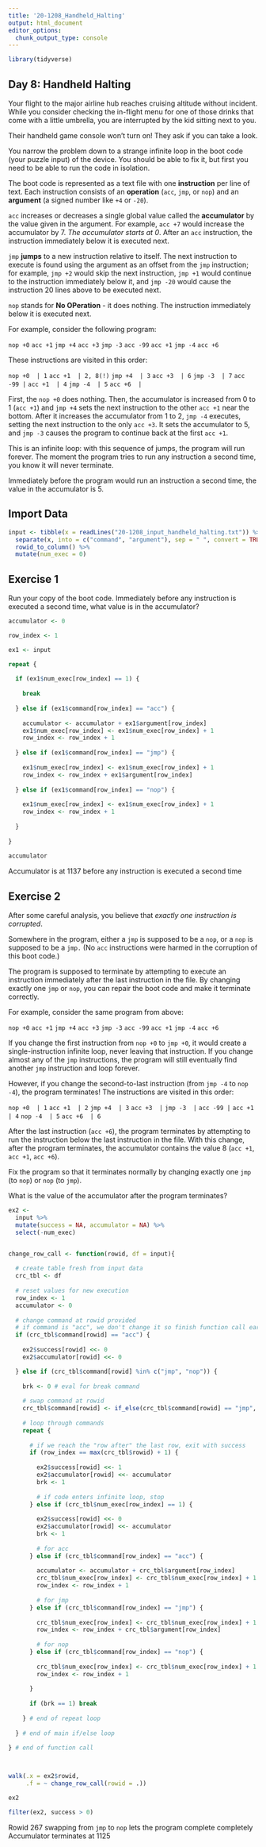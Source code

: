 ```yaml
---
title: '20-1208_Handheld_Halting'
output: html_document
editor_options: 
  chunk_output_type: console
---
```


```r
library(tidyverse)
```

## Day 8: Handheld Halting

Your flight to the major airline hub reaches cruising altitude without incident. While you consider checking the in-flight menu for one of those drinks that come with a little umbrella, you are interrupted by the kid sitting next to you.

Their handheld game console won't turn on! They ask if you can take a look.

You narrow the problem down to a strange infinite loop in the boot code (your puzzle input) of the device. You should be able to fix it, but first you need to be able to run the code in isolation.

The boot code is represented as a text file with one **instruction** per line of text. Each instruction consists of an **operation** (`acc`, `jmp`, or `nop`) and an **argument** (a signed number like `+4` or `-20`).

`acc` increases or decreases a single global value called the **accumulator** by the value given in the argument. For example, `acc +7` would increase the accumulator by 7. *The accumulator starts at 0*. After an `acc` instruction, the instruction immediately below it is executed next.


`jmp` **jumps** to a new instruction relative to itself. The next instruction to execute is found using the argument as an offset from the `jmp` instruction; for example, `jmp +2` would skip the next instruction, `jmp +1` would continue to the instruction immediately below it, and `jmp -20` would cause the instruction 20 lines above to be executed next.

`nop` stands for **No OPeration** - it does nothing. The instruction immediately below it is executed next.


For example, consider the following program:

`nop +0`
`acc +1`
`jmp +4`
`acc +3`
`jmp -3`
`acc -99`
`acc +1`
`jmp -4`
`acc +6`

These instructions are visited in this order:

`nop +0  | 1`
`acc +1  | 2, 8(!)`
`jmp +4  | 3`
`acc +3  | 6`
`jmp -3  | 7`
`acc -99 |`
`acc +1  | 4`
`jmp -4  | 5`
`acc +6  |`

First, the `nop +0` does nothing. Then, the accumulator is increased from 0 to 1 (`acc +1`) and `jmp +4` sets the next instruction to the other `acc +1` near the bottom. After it increases the accumulator from 1 to 2, `jmp -4` executes, setting the next instruction to the only `acc +3`. It sets the accumulator to 5, and `jmp -3` causes the program to continue back at the first `acc +1`.

This is an infinite loop: with this sequence of jumps, the program will run forever. The moment the program tries to run any instruction a second time, you know it will never terminate.

Immediately before the program would run an instruction a second time, the value in the accumulator is 5.


## Import Data

```r
input <- tibble(x = readLines("20-1208_input_handheld_halting.txt")) %>% 
  separate(x, into = c("command", "argument"), sep = " ", convert = TRUE) %>% 
  rowid_to_column() %>% 
  mutate(num_exec = 0)
```


## Exercise 1

Run your copy of the boot code. Immediately before any instruction is executed a second time, what value is in the accumulator?

```r
accumulator <- 0

row_index <- 1

ex1 <- input

repeat {
  
  if (ex1$num_exec[row_index] == 1) {
    
    break 
  
  } else if (ex1$command[row_index] == "acc") {
    
    accumulator <- accumulator + ex1$argument[row_index]
    ex1$num_exec[row_index] <- ex1$num_exec[row_index] + 1 
    row_index <- row_index + 1
   
  } else if (ex1$command[row_index] == "jmp") {
    
    ex1$num_exec[row_index] <- ex1$num_exec[row_index] + 1 
    row_index <- row_index + ex1$argument[row_index]
    
  } else if (ex1$command[row_index] == "nop") {
    
    ex1$num_exec[row_index] <- ex1$num_exec[row_index] + 1 
    row_index <- row_index + 1
    
  }
  
}
  
accumulator


```

Accumulator is at 1137 before any instruction is executed a second time 

## Exercise 2

After some careful analysis, you believe that *exactly one instruction is corrupted*.

Somewhere in the program, either a `jmp` is supposed to be a `nop`, or a `nop` is supposed to be a `jmp.` (No `acc` instructions were harmed in the corruption of this boot code.)

The program is supposed to terminate by attempting to execute an instruction immediately after the last instruction in the file. By changing exactly one `jmp` or `nop`, you can repair the boot code and make it terminate correctly.

For example, consider the same program from above:

`nop +0`
`acc +1`
`jmp +4`
`acc +3`
`jmp -3`
`acc -99`
`acc +1`
`jmp -4`
`acc +6`

If you change the first instruction from `nop +0` to `jmp +0`, it would create a single-instruction infinite loop, never leaving that instruction. If you change almost any of the `jmp` instructions, the program will still eventually find another `jmp` instruction and loop forever.

However, if you change the second-to-last instruction (from `jmp -4` to `nop -4`), the program terminates! The instructions are visited in this order:

`nop +0  | 1`
`acc +1  | 2`
`jmp +4  | 3`
`acc +3  |`
`jmp -3  |`
`acc -99 |`
`acc +1  | 4`
`nop -4  | 5`
`acc +6  | 6`

After the last instruction (`acc +6`), the program terminates by attempting to run the instruction below the last instruction in the file. With this change, after the program terminates, the accumulator contains the value 8 (`acc +1`, `acc +1`, `acc +6`).

Fix the program so that it terminates normally by changing exactly one `jmp` (to `nop`) or `nop` (to `jmp`). 

What is the value of the accumulator after the program terminates?


```r

ex2 <- 
  input %>% 
  mutate(success = NA, accumulator = NA) %>% 
  select(-num_exec)


change_row_call <- function(rowid, df = input){
  
  # create table fresh from input data
  crc_tbl <- df
  
  # reset values for new execution
  row_index <- 1
  accumulator <- 0
  
  # change command at rowid provided
  # if command is "acc", we don't change it so finish function call early
  if (crc_tbl$command[rowid] == "acc") {
    
    ex2$success[rowid] <<- 0
    ex2$accumulator[rowid] <<- 0

  } else if (crc_tbl$command[rowid] %in% c("jmp", "nop")) {
    
    brk <- 0 # eval for break command
    
    # swap command at rowid
    crc_tbl$command[rowid] <- if_else(crc_tbl$command[rowid] == "jmp", "nop", "jmp")
    
    # loop through commands
    repeat {
      
      # if we reach the "row after" the last row, exit with success
      if (row_index == max(crc_tbl$rowid) + 1) {
        
        ex2$success[rowid] <<- 1
        ex2$accumulator[rowid] <<- accumulator
        brk <- 1
        
        # if code enters infinite loop, stop
      } else if (crc_tbl$num_exec[row_index] == 1) {
        
        ex2$success[rowid] <<- 0
        ex2$accumulator[rowid] <<- accumulator
        brk <- 1
        
        # for acc
      } else if (crc_tbl$command[row_index] == "acc") {
        
        accumulator <- accumulator + crc_tbl$argument[row_index]
        crc_tbl$num_exec[row_index] <- crc_tbl$num_exec[row_index] + 1
        row_index <- row_index + 1
        
        # for jmp
      } else if (crc_tbl$command[row_index] == "jmp") {
        
        crc_tbl$num_exec[row_index] <- crc_tbl$num_exec[row_index] + 1
        row_index <- row_index + crc_tbl$argument[row_index] 
        
        # for nop
      } else if (crc_tbl$command[row_index] == "nop") {
        
        crc_tbl$num_exec[row_index] <- crc_tbl$num_exec[row_index] + 1
        row_index <- row_index + 1
        
      }
      
      if (brk == 1) break
      
    } # end of repeat loop 
    
  } # end of main if/else loop 
  
} # end of function call



walk(.x = ex2$rowid, 
     .f = ~ change_row_call(rowid = .))

ex2

filter(ex2, success > 0)
```

Rowid 267 swapping from `jmp` to `nop` lets the program complete completely
Accumulator terminates at 1125